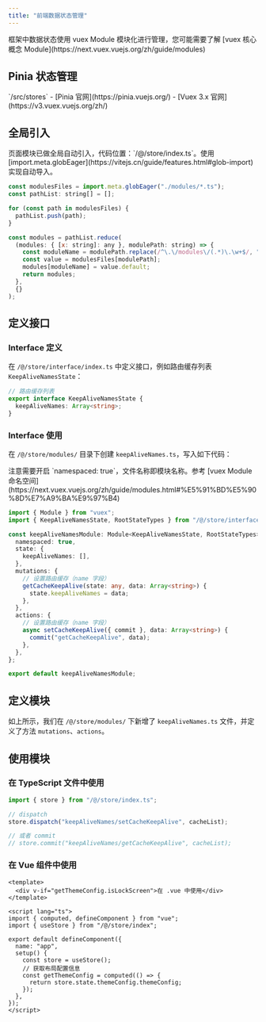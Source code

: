 ```yaml
---
title: "前端数据状态管理"
---
```


<Note>
框架中数据状态使用 vuex Module 模块化进行管理，您可能需要了解 [vuex 核心概念 Module](https://next.vuex.vuejs.org/zh/guide/modules)
</Note>

## Pinia 状态管理

<Card title="代码位置" icon="code">
  `/src/stores`
</Card>

<Card title="相关文档" icon="link">
  - [Pinia 官网](https://pinia.vuejs.org/)
  - [Vuex 3.x 官网](https://v3.vuex.vuejs.org/zh/)
</Card>

## 全局引入

<Note>
页面模块已做全局自动引入，代码位置：`/@/store/index.ts`。使用 [import.meta.globEager](https://vitejs.cn/guide/features.html#glob-import) 实现自动导入。
</Note>

```javascript
const modulesFiles = import.meta.globEager("./modules/*.ts");
const pathList: string[] = [];

for (const path in modulesFiles) {
  pathList.push(path);
}

const modules = pathList.reduce(
  (modules: { [x: string]: any }, modulePath: string) => {
    const moduleName = modulePath.replace(/^\.\/modules\/(.*)\.\w+$/, "$1");
    const value = modulesFiles[modulePath];
    modules[moduleName] = value.default;
    return modules;
  },
  {}
);
```

## 定义接口

### Interface 定义

在 `/@/store/interface/index.ts` 中定义接口，例如路由缓存列表 `KeepAliveNamesState`：

```typescript
// 路由缓存列表
export interface KeepAliveNamesState {
  keepAliveNames: Array<string>;
}
```

### Interface 使用

在 `/@/store/modules/` 目录下创建 `keepAliveNames.ts`，写入如下代码：

<Note>
注意需要开启 `namespaced: true`，文件名称即模块名称。参考 [vuex Module 命名空间](https://next.vuex.vuejs.org/zh/guide/modules.html#%E5%91%BD%E5%90%8D%E7%A9%BA%E9%97%B4)
</Note>

```typescript
import { Module } from "vuex";
import { KeepAliveNamesState, RootStateTypes } from "/@/store/interface/index";

const keepAliveNamesModule: Module<KeepAliveNamesState, RootStateTypes> = {
  namespaced: true,
  state: {
    keepAliveNames: [],
  },
  mutations: {
    // 设置路由缓存（name 字段）
    getCacheKeepAlive(state: any, data: Array<string>) {
      state.keepAliveNames = data;
    },
  },
  actions: {
    // 设置路由缓存（name 字段）
    async setCacheKeepAlive({ commit }, data: Array<string>) {
      commit("getCacheKeepAlive", data);
    },
  },
};

export default keepAliveNamesModule;
```

## 定义模块

如上所示，我们在 `/@/store/modules/` 下新增了 `keepAliveNames.ts` 文件，并定义了方法 `mutations`、`actions`。

## 使用模块

### 在 TypeScript 文件中使用

```typescript
import { store } from "/@/store/index.ts";

// dispatch
store.dispatch("keepAliveNames/setCacheKeepAlive", cacheList);

// 或者 commit
// store.commit("keepAliveNames/getCacheKeepAlive", cacheList);
```

### 在 Vue 组件中使用

```vue
<template>
  <div v-if="getThemeConfig.isLockScreen">在 .vue 中使用</div>
</template>

<script lang="ts">
import { computed, defineComponent } from "vue";
import { useStore } from "/@/store/index";

export default defineComponent({
  name: "app",
  setup() {
    const store = useStore();
    // 获取布局配置信息
    const getThemeConfig = computed(() => {
      return store.state.themeConfig.themeConfig;
    });
  },
});
</script>
```

